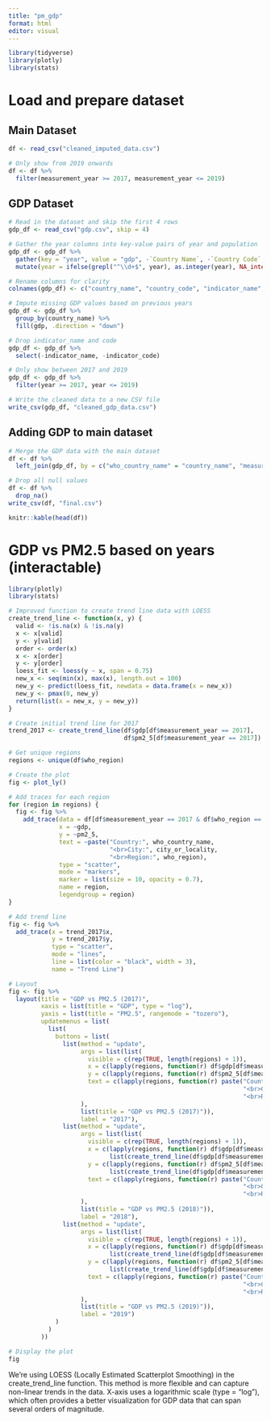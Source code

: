 ```yaml
---
title: "pm_gdp"
format: html
editor: visual
---
```


```r
library(tidyverse)
library(plotly)
library(stats)

```

# Load and prepare dataset
## Main Dataset
```r
df <- read_csv("cleaned_imputed_data.csv")

# Only show from 2019 onwards
df <- df %>%
  filter(measurement_year >= 2017, measurement_year <= 2019)

```

## GDP Dataset
```r
# Read in the dataset and skip the first 4 rows
gdp_df <- read_csv("gdp.csv", skip = 4)

# Gather the year columns into key-value pairs of year and population
gdp_df <- gdp_df %>%
  gather(key = "year", value = "gdp", -`Country Name`, -`Country Code`, -`Indicator Name`, -`Indicator Code`) %>%
  mutate(year = ifelse(grepl("^\\d+$", year), as.integer(year), NA_integer_))

# Rename columns for clarity
colnames(gdp_df) <- c("country_name", "country_code", "indicator_name", "indicator_code", "year", "gdp")

# Impute missing GDP values based on previous years
gdp_df <- gdp_df %>%
  group_by(country_name) %>%
  fill(gdp, .direction = "down")

# Drop indicator_name and code
gdp_df <- gdp_df %>%
  select(-indicator_name, -indicator_code)

# Only show between 2017 and 2019
gdp_df <- gdp_df %>%
  filter(year >= 2017, year <= 2019)

# Write the cleaned data to a new CSV file
write_csv(gdp_df, "cleaned_gdp_data.csv")
```

## Adding GDP to main dataset
```r
# Merge the GDP data with the main dataset
df <- df %>%
  left_join(gdp_df, by = c("who_country_name" = "country_name", "measurement_year" = "year"))

# Drop all null values
df <- df %>%
  drop_na()
write_csv(df, "final.csv")

knitr::kable(head(df))
```

# GDP vs PM2.5 based on years (interactable)
```r
library(plotly)
library(stats)

# Improved function to create trend line data with LOESS
create_trend_line <- function(x, y) {
  valid <- !is.na(x) & !is.na(y)
  x <- x[valid]
  y <- y[valid]
  order <- order(x)
  x <- x[order]
  y <- y[order]
  loess_fit <- loess(y ~ x, span = 0.75)
  new_x <- seq(min(x), max(x), length.out = 100)
  new_y <- predict(loess_fit, newdata = data.frame(x = new_x))
  new_y <- pmax(0, new_y)
  return(list(x = new_x, y = new_y))
}

# Create initial trend line for 2017
trend_2017 <- create_trend_line(df$gdp[df$measurement_year == 2017], 
                                df$pm2_5[df$measurement_year == 2017])

# Get unique regions
regions <- unique(df$who_region)

# Create the plot
fig <- plot_ly()

# Add traces for each region
for (region in regions) {
  fig <- fig %>%
    add_trace(data = df[df$measurement_year == 2017 & df$who_region == region, ],
              x = ~gdp, 
              y = ~pm2_5, 
              text = ~paste("Country:", who_country_name, 
                            "<br>City:", city_or_locality, 
                            "<br>Region:", who_region),
              type = "scatter",
              mode = "markers",
              marker = list(size = 10, opacity = 0.7),
              name = region,
              legendgroup = region)
}

# Add trend line
fig <- fig %>%
  add_trace(x = trend_2017$x, 
            y = trend_2017$y, 
            type = "scatter", 
            mode = "lines", 
            line = list(color = "black", width = 3),
            name = "Trend Line")

# Layout
fig <- fig %>%
  layout(title = "GDP vs PM2.5 (2017)",
         xaxis = list(title = "GDP", type = "log"),
         yaxis = list(title = "PM2.5", rangemode = "tozero"),
         updatemenus = list(
           list(
             buttons = list(
               list(method = "update",
                    args = list(list(
                      visible = c(rep(TRUE, length(regions) + 1)),
                      x = c(lapply(regions, function(r) df$gdp[df$measurement_year == 2017 & df$who_region == r]), list(trend_2017$x)),
                      y = c(lapply(regions, function(r) df$pm2_5[df$measurement_year == 2017 & df$who_region == r]), list(trend_2017$y)),
                      text = c(lapply(regions, function(r) paste("Country:", df$who_country_name[df$measurement_year == 2017 & df$who_region == r], 
                                                                 "<br>City:", df$city_or_locality[df$measurement_year == 2017 & df$who_region == r],
                                                                 "<br>Region:", r)), list(NULL))
                    ),
                    list(title = "GDP vs PM2.5 (2017)")),
                    label = "2017"),
               list(method = "update",
                    args = list(list(
                      visible = c(rep(TRUE, length(regions) + 1)),
                      x = c(lapply(regions, function(r) df$gdp[df$measurement_year == 2018 & df$who_region == r]), 
                            list(create_trend_line(df$gdp[df$measurement_year == 2018], df$pm2_5[df$measurement_year == 2018])$x)),
                      y = c(lapply(regions, function(r) df$pm2_5[df$measurement_year == 2018 & df$who_region == r]), 
                            list(create_trend_line(df$gdp[df$measurement_year == 2018], df$pm2_5[df$measurement_year == 2018])$y)),
                      text = c(lapply(regions, function(r) paste("Country:", df$who_country_name[df$measurement_year == 2018 & df$who_region == r], 
                                                                 "<br>City:", df$city_or_locality[df$measurement_year == 2018 & df$who_region == r],
                                                                 "<br>Region:", r)), list(NULL))
                    ),
                    list(title = "GDP vs PM2.5 (2018)")),
                    label = "2018"),
               list(method = "update",
                    args = list(list(
                      visible = c(rep(TRUE, length(regions) + 1)),
                      x = c(lapply(regions, function(r) df$gdp[df$measurement_year == 2019 & df$who_region == r]), 
                            list(create_trend_line(df$gdp[df$measurement_year == 2019], df$pm2_5[df$measurement_year == 2019])$x)),
                      y = c(lapply(regions, function(r) df$pm2_5[df$measurement_year == 2019 & df$who_region == r]), 
                            list(create_trend_line(df$gdp[df$measurement_year == 2019], df$pm2_5[df$measurement_year == 2019])$y)),
                      text = c(lapply(regions, function(r) paste("Country:", df$who_country_name[df$measurement_year == 2019 & df$who_region == r], 
                                                                 "<br>City:", df$city_or_locality[df$measurement_year == 2019 & df$who_region == r],
                                                                 "<br>Region:", r)), list(NULL))
                    ),
                    list(title = "GDP vs PM2.5 (2019)")),
                    label = "2019")
             )
           )
         ))

# Display the plot
fig
```

We're using LOESS (Locally Estimated Scatterplot Smoothing) in the create_trend_line function. This method is more flexible and can capture non-linear trends in the data.
X-axis uses a logarithmic scale (type = "log"), which often provides a better visualization for GDP data that can span several orders of magnitude.

